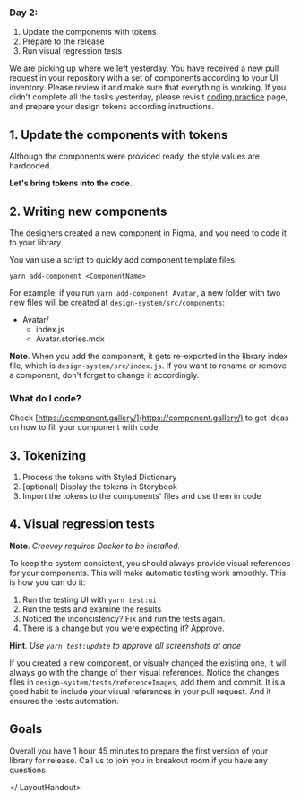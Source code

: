 
<LayoutHandout title="Preparing to release">

### Day 2:

1. Update the components with tokens
1. Prepare to the release
1. Run visual regression tests

We are picking up where we left yesterday. You have received a new pull request in your repository with a set of components according to your UI inventory. Please review it and make sure that everything is working.
If you didn't complete all the tasks yesterday, please revisit [coding practice](./coding-practice) page, and prepare your design tokens according instructions.

## 1. Update the components with tokens

Although the components were provided ready, the style values are hardcoded.

**Let's bring tokens into the code.**

## 2. Writing new components

The designers created a new component in Figma, and you need to code it to your library.

You van use a script to quickly add component template files:

```
yarn add-component <ComponentName>
```

For example, if you run `yarn add-component Avatar`, a new folder with two new files will be created at `design-system/src/components`:

- Avatar/
  - index.js
  - Avatar.stories.mdx

**Note**. When you add the component, it gets re-exported in the library index file,
which is `design-system/src/index.js`. If you want to rename or remove a component,
don't forget to change it accordingly.

### What do I code?

Check [https://component.gallery/](https://component.gallery/) to get ideas on how to fill your
component with code.

## 3. Tokenizing

1. Process the tokens with Styled Dictionary
1. [optional] Display the tokens in Storybook
1. Import the tokens to the components' files and use them in code

## 4. Visual regression tests

**Note**. _Creevey requires Docker to be installed._

To keep the system consistent, you should always provide visual references for your
components. This will make automatic testing work smoothly. This is how
you can do it:

1. Run the testing UI with `yarn test:ui`
2. Run the tests and examine the results
3. Noticed the inconcistency? Fix and run the tests again.
4. There is a change but you were expecting it? Approve.

**Hint**. _Use `yarn test:update` to approve all screenshots at once_

If you created a new component, or visualy changed the existing one, it
will always go with the change of their visual references. Notice the changes
files in `design-system/tests/referenceImages`, add them and commit. It is
a good habit to include your visual references in your pull request. And it
ensures the tests automation.

## Goals

Overall you have 1 hour 45 minutes to prepare the first version of your library for release. Call us to join you in breakout room if you have any questions.

</ LayoutHandout>
